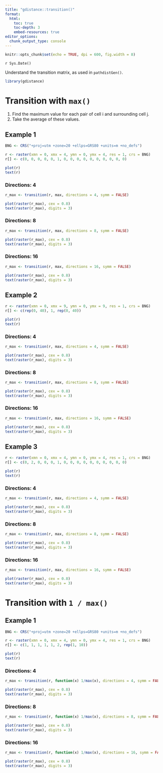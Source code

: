 ```yaml
---
title: "gdistance::transition()"
format:
  html:
    toc: true
    toc-depth: 3
    embed-resources: true
editor_options: 
  chunk_output_type: console
---
```


```r
knitr::opts_chunk$set(echo = TRUE, dpi = 600, fig.width = 8)
```

`r Sys.Date()`

Understand the transition matrix, as used in `pathdistGen()`.

```r
library(gdistance)
```


# Transition with `max()`

1. Find the maximum value for each pair of cell i and surrounding cell j.
2. Take the average of these values.

## Example 1

```r
BNG <- CRS("+proj=utm +zone=20 +ellps=GRS80 +units=m +no_defs")

r <- raster(xmn = 0, xmx = 4, ymn = 0, ymx = 4, res = 1, crs = BNG)
r[] <- c(0, 0, 0, 0, 0, 1, 0, 0, 0, 0, 0, 0, 0, 0, 0, 0)

plot(r)
text(r)
```

::: panel-tabset
### Directions: 4
```r
r_max <- transition(r, max, directions = 4, symm = FALSE)

plot(raster(r_max), cex = 0.8)
text(raster(r_max), digits = 3)

```

### Directions: 8
```r
r_max <- transition(r, max, directions = 8, symm = FALSE)

plot(raster(r_max), cex = 0.8)
text(raster(r_max), digits = 3)

```

### Directions: 16
```r
r_max <- transition(r, max, directions = 16, symm = FALSE)

plot(raster(r_max), cex = 0.8)
text(raster(r_max), digits = 3)

```

:::

## Example 2

```r
r <- raster(xmn = 0, xmx = 9, ymn = 0, ymx = 9, res = 1, crs = BNG)
r[] <- c(rep(0, 40), 1, rep(0, 40))

plot(r)
text(r)
```

::: panel-tabset
### Directions: 4
```r
r_max <- transition(r, max, directions = 4, symm = FALSE)

plot(raster(r_max), cex = 0.8)
text(raster(r_max), digits = 3)

```

### Directions: 8
```r
r_max <- transition(r, max, directions = 8, symm = FALSE)

plot(raster(r_max), cex = 0.8)
text(raster(r_max), digits = 3)

```

### Directions: 16
```r
r_max <- transition(r, max, directions = 16, symm = FALSE)

plot(raster(r_max), cex = 0.8)
text(raster(r_max), digits = 3)

```

:::

## Example 3

```r
r <- raster(xmn = 0, xmx = 4, ymn = 0, ymx = 4, res = 1, crs = BNG)
r[] <- c(0, 2, 0, 0, 0, 1, 0, 0, 0, 0, 0, 0, 0, 0, 0, 0)

plot(r)
text(r)
```

::: panel-tabset
### Directions: 4
```r

r_max <- transition(r, max, directions = 4, symm = FALSE)

plot(raster(r_max), cex = 0.8)
text(raster(r_max), digits = 3)

```

### Directions: 8
```r
r_max <- transition(r, max, directions = 8, symm = FALSE)

plot(raster(r_max), cex = 0.8)
text(raster(r_max), digits = 3)

```

### Directions: 16
```r
r_max <- transition(r, max, directions = 16, symm = FALSE)

plot(raster(r_max), cex = 0.8)
text(raster(r_max), digits = 3)

```

:::

# Transition with `1 / max()`

## Example 1

```r
BNG <- CRS("+proj=utm +zone=20 +ellps=GRS80 +units=m +no_defs")

r <- raster(xmn = 0, xmx = 4, ymn = 0, ymx = 4, res = 1, crs = BNG)
r[] <- c(1, 1, 1, 1, 1, 2, rep(1, 10))

plot(r)
text(r)
```

::: panel-tabset
### Directions: 4
```r
r_max <- transition(r, function(x) 1/max(x), directions = 4, symm = FALSE)

plot(raster(r_max), cex = 0.8)
text(raster(r_max), digits = 3)

```

### Directions: 8
```r
r_max <- transition(r, function(x) 1/max(x), directions = 8, symm = FALSE)

plot(raster(r_max), cex = 0.8)
text(raster(r_max), digits = 3)

```

### Directions: 16
```r
r_max <- transition(r, function(x) 1/max(x), directions = 16, symm = FALSE)

plot(raster(r_max), cex = 0.8)
text(raster(r_max), digits = 3)

```

:::
